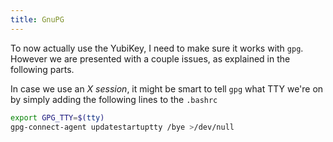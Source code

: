 ```yaml
---
title: GnuPG
---
```



To now actually use the YubiKey, I need to make sure it works with `gpg`.
However we are presented with a couple issues, as explained in the following parts.

<Aside type="tip">

In case we use an _X session_, it might be smart to tell `gpg` what TTY we're on
by simply adding the following lines to the `.bashrc`

```bash title=~/.bashrc ins={1-2}
export GPG_TTY=$(tty)
gpg-connect-agent updatestartuptty /bye >/dev/null
```

</Aside>
